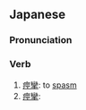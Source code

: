 ==Japanese==                           
===Pronunciation===


===Verb===
#[[痙攣]]: to [[spasm]]
#[[痙攣]]:

{{stub}}